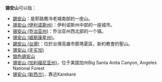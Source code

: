 '''锡安山'''可以指：

* [[錫安山|錫安山]]：是耶路撒冷老城南部的一座山。
* [[锡安山_(伊利诺斯州)|锡安山 (伊利诺斯州)]]：伊利诺斯州中部的一座城市。
* [[锡安山_(乔治亚州)|锡安山 (乔治亚州)]]：乔治亚州西北部的一个镇。
* [[锡安山_(威斯康星州)|锡安山 (威斯康星州)]]。
* [[錫安山_(台灣)|錫安山 (台灣)]]：位於台灣高雄市那瑪夏區，新約教會的聖山。
* [[锡安山_(牙买加)|锡安山 (牙买加)]]
* [[银色锡安山|银色锡安山]]
* [[锡安山_(加利福尼亚州)|锡安山 (加利福尼亚州)]]，位于美国加州Big Santa Anita Canyon, Angeles National Forest
* [[锡安山_(新西兰)|锡安山 (新西兰)]]，靠近Karekare

{{disambig|X|Cat=三字地名消歧义}}